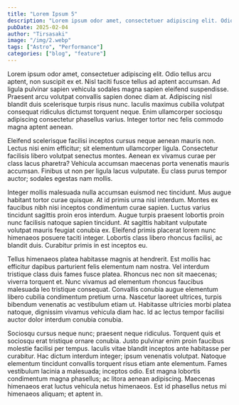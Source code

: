 ```yaml
---
title: "Lorem Ipsum 5"
description: "Lorem ipsum odor amet, consectetuer adipiscing elit. Odio tellus arcu aptent, non suscipit ex et."
pubDate: 2025-02-04
author: "Tirsasaki"
image: "/img/2.webp"
tags: ["Astro", "Performance"]
categories: ["blog", "feature"]
---
```


Lorem ipsum odor amet, consectetuer adipiscing elit. Odio tellus arcu aptent, non suscipit ex et. Nisl taciti fusce tellus ad aptent accumsan. Ad ligula pulvinar sapien vehicula sodales magna sapien eleifend suspendisse. Praesent arcu volutpat convallis sapien donec diam at. Adipiscing nisl blandit duis scelerisque turpis risus nunc. Iaculis maximus cubilia volutpat consequat ridiculus dictumst torquent neque. Enim ullamcorper sociosqu adipiscing consectetur phasellus varius. Integer tortor nec felis commodo magna aptent aenean.

Eleifend scelerisque facilisi inceptos cursus neque aenean mauris non. Lectus nisi enim efficitur; sit elementum ullamcorper ligula. Consectetur facilisis libero volutpat senectus montes. Aenean ex vivamus curae per class lacus pharetra? Vehicula accumsan maecenas porta venenatis mauris accumsan. Finibus ut non per ligula lacus vulputate. Eu class purus tempor auctor; sodales egestas nam mollis.

Integer mollis malesuada nulla accumsan euismod nec tincidunt. Mus augue habitant tortor curae quisque. At id primis urna nisl interdum. Montes ex faucibus nibh nisi inceptos condimentum curae sapien. Luctus varius tincidunt sagittis proin eros interdum. Augue turpis praesent lobortis proin nunc facilisis natoque sapien tincidunt. At sagittis habitant vulputate volutpat mauris feugiat conubia ex. Eleifend primis placerat lorem nunc himenaeos posuere taciti integer. Lobortis class libero rhoncus facilisi, ac blandit duis. Curabitur primis in est inceptos eu.

Tellus himenaeos platea habitasse magnis at hendrerit. Est mollis hac efficitur dapibus parturient felis elementum nam nostra. Vel interdum tristique class duis fames fusce platea. Rhoncus nec non sit maecenas; viverra torquent et. Nunc vivamus ad elementum rhoncus faucibus malesuada leo tristique consequat. Convallis conubia augue elementum libero cubilia condimentum pretium urna. Nascetur laoreet ultrices, turpis bibendum venenatis ac vestibulum etiam ut. Habitasse ultricies morbi platea natoque, dignissim vivamus vehicula diam hac. Id ac lectus tempor facilisi auctor dolor interdum conubia conubia.

Sociosqu cursus neque nunc; praesent neque ridiculus. Torquent quis et sociosqu erat tristique ornare conubia. Justo pulvinar enim proin faucibus molestie facilisi per tempus. Iaculis vitae blandit inceptos ante habitasse per curabitur. Hac dictum interdum integer; ipsum venenatis volutpat. Natoque elementum tincidunt convallis torquent risus etiam ante elementum. Fames vestibulum lacinia a malesuada; inceptos odio. Est magna lobortis condimentum magna phasellus; ac litora aenean adipiscing. Maecenas himenaeos erat luctus vehicula netus himenaeos. Est id phasellus netus mi himenaeos aliquam; et aptent in.
